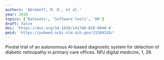 ```yaml
---
authors: 'Abràmoff, M. D., et al.'
year: 2018
topics: ['Datasets', 'Software tools', 'DR']
draft: false
doi: 'https://doi.org/10.1038/s41746-018-0040-6'
pmid: 'https://pubmed.ncbi.nlm.nih.gov/31304320/'
---
```


Pivotal trial of an autonomous AI-based diagnostic system for detection of diabetic retinopathy in primary care offices. NPJ digital medicine, 1, 39.